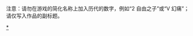 {{sidebar
|name = Metal Gear编年史
|width = auto
|titlestyle = background:#ccccff
|title = {{nowrap|[[潛龍諜影系列]]<br />剧情年表}}
|contentclass = plainlist
|contentstyle = text-align: left

|heading1 = 
|content1 =
* {{nowrap|1964 – [[潛龍諜影3 食蛇者|食蛇者]]}}
* {{nowrap|1970 – [[潛龍諜影 掌上行動|掌上行動]]}}
* {{nowrap|1974 – [[潛龍諜影 和平先驅| -{zh-cn:和平行者; zh-tw:和平先驅}-]]}}
* {{nowrap|1975 – [[潛龍諜影V 原爆點|原爆點]]}}
* {{nowrap|1984 – [[潛龍諜影V 幻痛|幻痛]]}}
* {{nowrap|1995 – [[合金装备 (1987年游戏)|Metal Gear]]}}
* {{nowrap|1999 – [[合金装备2 固蛇|固蛇]]}}
* {{nowrap|2005 – [[潛龍諜影 (1998年遊戲)|潛龍諜影]]}}
* {{nowrap|2007/09 – [[潛龍諜影2 自由之子|自由之子]]}}
* {{nowrap|2014 – [[潛龍諜影4 愛國者之槍|愛國者之槍]]}}
* {{nowrap|2018 – [[潛龍諜影崛起 再復仇|崛起 -{zh-cn:复仇; zh-tw:再復仇}-]]}}
}}<noinclude>

注意：请勿在游戏的简化名称上加入历代的数字，例如“2 自由之子”或“V 幻痛”；请仅写入作品的副标题。

[[Category:潛龍諜影系列|*]]
